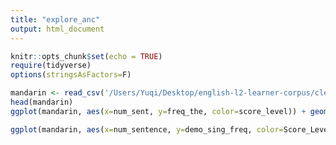 ```yaml
---
title: "explore_anc"
output: html_document
---
```


```r
knitr::opts_chunk$set(echo = TRUE)
require(tidyverse)
options(stringsAsFactors=F)
```


```r
mandarin <- read_csv('/Users/Yuqi/Desktop/english-l2-learner-corpus/cleaned_csv/mandarin_l1_holly.csv')
head(mandarin)
ggplot(mandarin, aes(x=num_sent, y=freq_the, color=score_level)) + geom_point() + stat_smooth(method='lm')
```


```r
ggplot(mandarin, aes(x=num_sentence, y=demo_sing_freq, color=Score_Level)) + geom_point() + stat_smooth(method='lm')
``` 

